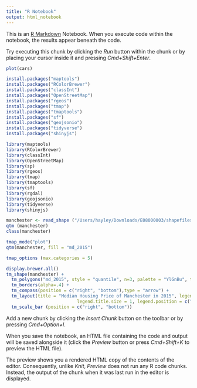 ```yaml
---
title: "R Notebook"
output: html_notebook
---
```


This is an [R Markdown](http://rmarkdown.rstudio.com) Notebook. When you execute code within the notebook, the results appear beneath the code. 

Try executing this chunk by clicking the *Run* button within the chunk or by placing your cursor inside it and pressing *Cmd+Shift+Enter*. 

```r
plot(cars)

install.packages("maptools")
install.packages("RColorBrewer")
install.packages("classInt")
install.packages("OpenStreetMap")
install.packages("rgeos")
install.packages("tmap")
install.packages("tmaptools")
install.packages("sf")
install.packages("geojsonio")
install.packages("tidyverse")
install.packages("shinyjs")

library(maptools)
library(RColorBrewer)
library(classInt)
library(OpenStreetMap)
library(sp)
library(rgeos)
library(tmap)
library(tmaptools)
library(sf)
library(rgdal)
library(geojsonio)
library(tidyverse)
library(shinyjs)

manchester <- read_shape ("/Users/hayley/Downloads/E08000003/shapefiles/E08000003_all.shp")
qtm (manchester)
class(manchester)

tmap_mode("plot")
qtm(manchester, fill = "md_2015")

tmap_options (max.categories = 5)

display.brewer.all()
tm_shape(manchester) + 
  tm_polygons("md_2015", style = "quantile", n=3, palette = "YlGnBu", title = "Annual median transaction values per property") + 
  tm_borders(alpha=.4) +
  tm_compass(position = c("right", "bottom"),type = "arrow") + 
  tm_layout(title = "Median Housing Price of Manchester in 2015", legend.text.size = 1.1,
                           legend.title.size = 1, legend.position = c("right", "bottom"), frame = FALSE) +
  tm_scale_bar (position = c("right", "bottom"))


```

Add a new chunk by clicking the *Insert Chunk* button on the toolbar or by pressing *Cmd+Option+I*.

When you save the notebook, an HTML file containing the code and output will be saved alongside it (click the *Preview* button or press *Cmd+Shift+K* to preview the HTML file). 

The preview shows you a rendered HTML copy of the contents of the editor. Consequently, unlike *Knit*, *Preview* does not run any R code chunks. Instead, the output of the chunk when it was last run in the editor is displayed.

